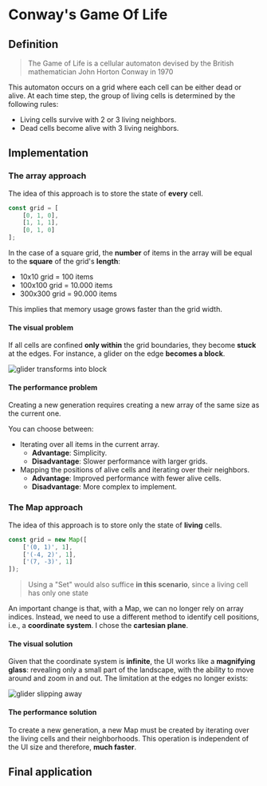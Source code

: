 # Conway's Game Of Life

## Definition

> The Game of Life is a cellular automaton devised by the British mathematician John Horton Conway in 1970

This automaton occurs on a grid where each cell can be either dead or alive. At each time step, the group of living cells is determined by the following rules:
- Living cells survive with 2 or 3 living neighbors.
- Dead cells become alive with 3 living neighbors.

## Implementation

### The array approach

The idea of this approach is to store the state of **every** cell.

```ts
const grid = [
    [0, 1, 0],
    [1, 1, 1],
    [0, 1, 0]
];
```

In the case of a square grid, the **number** of items in the array will be equal to the **square** of the grid's **length**:
- 10x10 grid = 100 items
- 100x100 grid = 10.000 items
- 300x300 grid = 90.000 items

This implies that memory usage grows faster than the grid width.

#### The visual problem

If all cells are confined **only within** the grid boundaries, they become **stuck** at the edges. For instance, a glider on the edge **becomes a block**.

![glider transforms into block](/images/glider_to_block.gif)

#### The performance problem

Creating a new generation requires creating a new array of the same size as the current one.

You can choose between:
- Iterating over all items in the current array.
    - **Advantage**: Simplicity.
    - **Disadvantage**: Slower performance with larger grids.
- Mapping the positions of alive cells and iterating over their neighbors.
    - **Advantage**: Improved performance with fewer alive cells.
    - **Disadvantage**: More complex to implement.

### The Map approach

The idea of this approach is to store only the state of **living** cells.

```ts
const grid = new Map([
    ['(0, 1)', 1],
    ['(-4, 2)', 1],
    ['(7, -3)', 1]
]);
```

> Using a "Set" would also suffice **in this scenario**, since a living cell has only one state

An important change is that, with a Map, we can no longer rely on array indices. Instead, we need to use a different method to identify cell positions, i.e., a **coordinate system**. I chose the **cartesian plane**.

#### The visual solution

Given that the coordinate system is **infinite**, the UI works like a **magnifying glass**: revealing only a small part of the landscape, with the ability to move around and zoom in and out. The limitation at the edges no longer exists:

![glider slipping away](/images/glider_away.gif)

#### The performance solution

To create a new generation, a new Map must be created by iterating over the living cells and their neighborhoods. This operation is independent of the UI size and therefore, **much faster**.

## Final application

